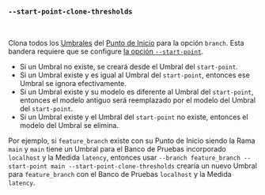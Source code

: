 ### `--start-point-clone-thresholds`

<br />

Clona todos los [Umbrales][thresholds] del [Punto de Inicio][start point] para la opción `branch`.
Esta bandera requiere que se configure [la opción `--start-point`][start point option].

- Si un Umbral no existe, se creará desde el Umbral del `start-point`.
- Si un Umbral existe y es igual al Umbral del `start-point`, entonces ese Umbral se ignora efectivamente.
- Si un Umbral existe y su modelo es diferente al Umbral del `start-point`, entonces el modelo antiguo será reemplazado por el modelo del Umbral del `start-point`.
- Si un Umbral existe y el Umbral del `start-point` no existe, entonces el modelo del Umbral se elimina.

Por ejemplo, si `feature_branch` existe con su Punto de Inicio siendo la Rama `main` y `main` tiene un Umbral para el Banco de Pruebas incorporado `localhost` y la Medida `latency`,
entonces usar `--branch feature_branch --start-point main --start-point-clone-thresholds` crearía un nuevo Umbral para `feature_branch` con el Banco de Pruebas `localhost` y la Medida `latency`.

[thresholds]: /es/docs/explanation/thresholds/
[start point]: /es/docs/explanation/benchmarking/#start-point

[start point option]: #--branch-start-point-branch